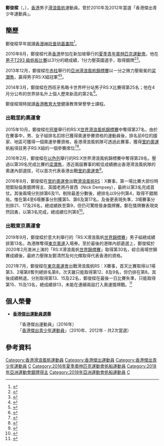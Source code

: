 {{noteTA|G1=Sports}}
{{Infobox sportsperson
| headercolor    = #AFEEEE
| name           = 鄭俊樑<br/>{{lang|en|Michael Cheng Chun-leung}}
| image          = 
| imagesize      =
| caption        =
| birthname      =
| fullname       =
| nickname       =
| nationality    = 
| residence      =
| birth_date     = {{birth_date_and_age|1994|4|30}}<ref name="印尼亞運">{{en}}{{cite web|title=Profile - Chun Leung Michael Cheng|url=https://en.asiangames2018.id/athletes/athlete/CHENG-Chun-Leung-Michael-3024749/|publisher=2018年印尼亞運會官方網站|access-date=2018-09-01|archive-url=https://web.archive.org/web/20180901113424/https://en.asiangames2018.id/athletes/athlete/CHENG-Chun-Leung-Michael-3024749/|archive-date=2018-09-01|dead-url=yes}}</ref>
| birth_place    = {{BHKG}}
| height         = {{height|m=1.81}}<ref name="印尼亞運"/>
| weight         = {{weight|kg=75}}<ref name="印尼亞運"/>
| website        = 
| country        = {{HKG}}
| sport          = [[滑浪風帆|滑浪風帆]]
| collegeteam    =
| club           = 
| team           =
| turnedpro      =
| coach          = 簡度（Bruce Kendall）<ref>{{zh-hk}}{{cite news|title=外籍教練助中港衝金|url=http://hk.apple.nextmedia.com/sports/art/20160201/19474437|agency=蘋果日報|date=2016-02-01|accessdate=2016-07-18|archive-date=2016-08-17|archive-url=https://web.archive.org/web/20160817095802/http://hk.apple.nextmedia.com/sports/art/20160201/19474437|dead-url=no}}</ref>
| retired        =
| coaching       =
| worlds         =
| regionals      =
| nationals      =
| olympics       =
| paralympics    =
| highestranking =
| pb             =
| medaltemplates = 
{{MedalSport | 男子[[滑浪風帆|滑浪風帆]]}}
{{MedalCountry|{{HKG}}}}
{{MedalCompetition | [[亞洲滑浪風帆錦標賽|亞洲滑浪風帆錦標賽]]}}
{{MedalGold  | [[2013年亞洲滑浪風帆錦標賽|2013年 香港]] | 男子RS:X板 }}
{{MedalCompetition | [[夏季青年奧林匹克運動會|夏季青年奧林匹克運動會]]}}
{{MedalSilver| [[2010年夏季青年奧林匹克運動會|2010年 新加坡]] | [[2010年夏季青年奧林匹克運動會帆船比賽|男子滑浪風帆]] }}
| show-medals    = yes
}}
'''鄭俊樑'''（{{lang-en|'''Michael Cheng Chun-leung'''}}，{{bd|1994年|4月30日|catIdx=C鄭}}），[[香港|香港]]男子[[滑浪風帆|滑浪風帆]]運動員。曾於2010年及2012年當選「香港傑出青少年運動員」。

==簡歷==
鄭俊樑早年就讀[[香港神託會培基書院|香港神託會培基書院]]<ref>{{cite web |url=https://www.facebook.com/spkcaa/posts/1412161938914068 |title=校友鄭俊樑在雅加達亞運獲獎 |last= |first= |date=2018-09-05|website= |publisher=Stewards Pooi Kei College Alumni Association 香港神託會培基書院校友會 Facebook專頁 |access-date=2020-12-16 |quote=}}</ref>。

2010年8月，鄭俊樑代表[[2010年夏季青年奧林匹克運動會中國香港代表團|香港]]參加在新加坡舉行的[[2010年夏季青年奧林匹克運動會|夏季青年奧林匹克運動會]]。他在[[2010年夏季青年奧林匹克運動會帆船比賽|男子T293 級帆板比賽]]以31分的總成績，1分力壓英國選手，取得銀牌<ref>{{zh-hk}}{{cite news|title=港將鄭俊樑帆板賽奪銀|agency=大公報|date=2010-08-26}}</ref><ref>{{zh-hk}}{{cite news|title=青奧 鄭俊樑滑浪風帆奪銀|url=http://hk.apple.nextmedia.com/sports/art/20100826/14383805|agency=蘋果日報|date=2010-08-26|accessdate=2016-07-18|archive-date=2019-06-14|archive-url=https://web.archive.org/web/20190614020643/https://hk.sports.appledaily.com/daily/sports/daily/article/20100826/14383805|dead-url=no}}</ref>。

2013年12月，鄭俊樑在[[赤柱|赤柱]]舉行的[[亞洲滑浪風帆錦標賽|亞洲滑浪風帆錦標賽]]以一分之微力壓衞冕的[[梁灝雋|梁灝雋]]，贏得男子RS:X組冠軍<ref>{{zh-hk}}{{cite news|title=鄭俊樑赤柱險贏亞錦賽|agency=新報|date=2013-12-02}}</ref><ref>{{zh-hk}}{{cite news|title=體訊速遞：（滑浪風帆）鄭俊樑梁灝雋包冠亞|url=http://hk.apple.nextmedia.com/sports/art/20131202/18532595|agency=蘋果日報|date=2013-12-02|accessdate=2016-07-18|archive-date=2014-09-01|archive-url=https://web.archive.org/web/20140901140550/http://hk.apple.nextmedia.com/sports/art/20131202/18532595|dead-url=no}}</ref>。

2014年3月，鄭俊樑在西班牙馬略卡世界杯分站男子RS:X比賽得第25名；他在4月分公布的世界排名升上個人歷來新高的第2名<ref>{{zh-hk}}{{cite news|title=梁灝雋世界排名升首位|url=http://news.takungpao.com.hk/paper/q/2014/0415/2421338.html|agency=大公報|date=2014-04-15|accessdate=2016-07-18|archive-date=2019-06-14|archive-url=https://web.archive.org/web/20190614020638/http://www.takungpao.com.hk/paper/index.html|dead-url=no}}</ref>。

鄭俊樑現時就讀[[香港教育大學|香港教育大學]]健康教育榮譽學士課程。

===出戰里約奧運會===
2015年10月，鄭俊樑在[[阿曼|阿曼]]舉行的RS:X[[世界滑浪風帆錦標賽|世界滑浪風帆錦標賽]]中奪得第27名，由於在賽事中，男、女子組排名扣除已獲得奧運參賽資格的運動員後，排名前6位的國家、地區可獲得一個奧運參賽資格，香港滑浪風帆隊可透過此賽事，獲得[[里約奧運|里約奧運]]帆船項目男子RS:X組的一個參賽席位<ref>{{zh-hk}}{{cite news|title=里約奧運風帆賽 港獲兩參賽名額|url=http://news.takungpao.com.hk/paper/q/2015/1025/3224170.html|agency=大公報|date=2015-10-25|accessdate=2016-07-18|archive-date=2019-06-14|archive-url=https://web.archive.org/web/20190614020637/http://www.takungpao.com.hk/paper/index.html|dead-url=no}}</ref><ref>{{zh-hk}}{{cite news|title=體訊速遞：港風帆隊奪里奧入場券|url=http://hk.apple.nextmedia.com/sports/art/20151026/19347760|agency=蘋果日報|date=2015-10-26|accessdate=2016-07-18|archive-date=2015-10-27|archive-url=https://web.archive.org/web/20151027152741/http://hk.apple.nextmedia.com/sports/art/20151026/19347760|dead-url=no}}</ref>。

2016年2月，鄭俊樑在[[以色列|以色列]]舉行的RS:X世界滑浪風帆錦標賽中奪得第28名，壓過以第39名完成比賽的[[梁灝雋|梁灝雋]]，憑近兩屆賽事的較佳成績勝出香港滑浪風帆隊的奧運內部選拔，可以首次代表香港出戰[[里約奧運會|里約奧運會]]<ref>{{zh-hk}}{{cite news|title=盧善琳鄭俊樑選拔勝出 將代表港風帆隊征奧運|url=http://news.takungpao.com.hk/paper/q/2016/0228/3285509.html|agency=大公報|date=2016-02-28|accessdate=2016-07-18|archive-date=2016-08-16|archive-url=https://web.archive.org/web/20160816225733/http://news.takungpao.com.hk/paper/q/2016/0228/3285509.html|dead-url=no}}</ref>。

2016年8月，鄭俊樑在[[里約奧運會|里約奧運會]]出戰[[滑浪風帆|滑浪風帆]]RS：X賽事，第一場比賽大部份時間緊貼倫奧銀牌得主、英國老將丹普西（Nick Dempsey），最終以第3名完成首仗。其後兩場分別排第6及11，剔除最差分數後，總排名以9分列第4，取得不錯開局。惟在第4至6場賽事分別獲第5、第6及第17名，及後更表現失準，3場賽事分別排21、17及26名，總成績跌至第9，但仍可驚險晉身獎牌賽。鄭在獎牌賽表現突然回勇，以第3名完成，總成績位列第8<ref>{{zh-hk}}{{cite news|title=【里約奧運．風帆】鄭俊樑總成績第8　陳敬然：滿意新丁表現|url=https://www.hk01.com/%E5%A5%A7%E9%81%8B/37401/%E9%87%8C%E7%B4%84%E5%A5%A7%E9%81%8B-%E9%A2%A8%E5%B8%86-%E9%84%AD%E4%BF%8A%E6%A8%91%E7%B8%BD%E6%88%90%E7%B8%BE%E7%AC%AC8-%E9%99%B3%E6%95%AC%E7%84%B6-%E6%BB%BF%E6%84%8F%E6%96%B0%E4%B8%81%E8%A1%A8%E7%8F%BE|agency=香港01|date=2016-08-15}}</ref>。

===出戰東京奧運會===
2019年9月，鄭俊樑於意大利舉行的「RS:X滑浪風帆[[世界錦標賽|世界錦標賽]]」男子組總成績排第13名，為港隊奪得[[2020年夏季奧林匹克運動會|東京奧運]]入場券。至於最後的港隊內部遴選上，鄭俊樑於2020年2月澳洲上演的「RS:X滑浪風帆[[世界錦標賽|世界錦標賽]]」取得第30名，綜合兩場世錦賽成績後，最終力壓隊友鄭清然及何允輝取得代表香港的資格。

2021年7月，鄭俊樑在[[2020年夏季奧林匹克運動會|東京奧運會]]出戰滑浪風帆RS：X賽事，首天比賽取得以1場第3、2場第8暫列總排名第8，次天雖只能取得第12、8及9名，但仍排在第8。其後成績稍退，分別取得第13、15及22名，鄭俊樑在最後一日比賽失準，只能取得第15、15及13名，總成績排13，未能在連續兩屆打入奧運獎牌戰。<ref>{{cite web|title=【東京奧運】陳晞文首闖奧運獎牌戰 鄭俊樑失守前10畢業|url=https://www.sportsroad.hk/archives/340309|date=2021年7月29日 |publisher=}}</ref>

==個人榮譽==
* '''[[香港傑出運動員選舉|香港傑出運動員選舉]]'''
:「香港傑出運動員」（2016年）
:「[[香港傑出青少年運動員|香港傑出青少年運動員]]」（2010年、2012年 - 共2次當選）

==參考資料==
{{Reflist}}

{{DEFAULTSORT:Cheng, Michael Chun Leung}}
[[Category:香港滑浪風帆運動員|Category:香港滑浪風帆運動員]]
[[Category:香港傑出運動員|Category:香港傑出運動員]]
[[Category:香港傑出青少年運動員|Category:香港傑出青少年運動員]]
[[Category:鄭姓|C]]
[[Category:2016年夏季奧林匹克運動會帆船運動員|Category:2016年夏季奧林匹克運動會帆船運動員]]
[[Category:2018年亞洲運動會銀牌得主|Category:2018年亞洲運動會銀牌得主]]
[[Category:2018年亞洲運動會帆船運動員|Category:2018年亞洲運動會帆船運動員]]
[[Category:香港神託會培基書院校友|C]]